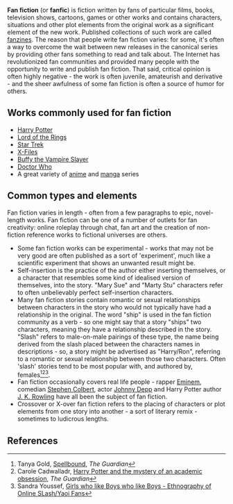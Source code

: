 {{subpages}}

'''Fan fiction''' (or '''fanfic''') is fiction written by fans of particular films, books, television shows, cartoons, games or other works and contains characters, situations and other plot elements from the original work as a significant element of the new work. Published collections of such work are called [[fanzine]]s. The reason that people write fan fiction varies: for some, it's often a way to overcome the wait between new releases in the canonical series by providing other fans something to read and talk about. The Internet has revolutionized fan communities and provided many people with the opportunity to write and publish fan fiction. That said, critical opinion is often highly negative - the work is often juvenile, amateurish and derivative - and the sheer awfulness of some fan fiction is often a source of humor for others.

== Works commonly used for fan fiction ==
* [[Harry Potter]]
* [[Lord of the Rings]]
* [[Star Trek]]
* [[X-Files]]
* [[Buffy the Vampire Slayer]]
* [[Doctor Who]]
* A great variety of [[anime]] and [[manga]] series

== Common types and elements ==
Fan fiction varies in length - often from a few paragraphs to epic, novel-length works. Fan fiction can be one of a number of outlets for fan creativity: online roleplay through chat, fan art and the creation of non-fiction reference works to fictional universes are others.

* Some fan fiction works can be experimental - works that may not be very good are often published as a sort of 'experiment', much like a scientific experiment that shows an unwanted result might be.
* Self-insertion is the practice of the author either inserting themselves, or a character that resembles some kind of idealised version of themselves, into the story. "Mary Sue" and "Marty Stu" characters refer to often unbelievably perfect self-insertion characters.
* Many fan fiction stories contain romantic or sexual relationships between characters in the story who would not typically have had a relationship in the original. The word "ship" is used in the fan fiction community as a verb - so one might say that a story "ships" two characters, meaning they have a relationship described in the story. "Slash" refers to male-on-male pairings of these type, the name being derived from the slash placed between the characters names in descriptions - so, a story might be advertised as "Harry/Ron", referring to a romantic or sexual relationship between those two characters. Often 'slash' stories tend to be most popular with, and authored by, females<ref>Tanya Gold, [http://www.guardian.co.uk/books/2005/aug/02/harrypotter.jkjoannekathleenrowling Spellbound], ''The Guardian''</ref><ref>Carole Cadwalladr, [http://www.guardian.co.uk/books/2006/aug/06/harrypotter.booksforchildrenandteenagers Harry Potter and the mystery of an academic obsession], ''The Guardian''</ref><ref>Sandra Youssef, [http://yuuyami.com/luce/thesis.pdf Girls who like Boys who like Boys - Ethnography of Online SLash/Yaoi Fans]</ref>.
* Fan fiction occasionally covers real life people - rapper [[Eminem]], comedian [[Stephen Colbert]], actor [[Johnny Depp]] and Harry Potter author [[J. K. Rowling]] have all been the subject of fan fiction.
* Crossover or X-over fan fiction refers to the placing of characters or plot elements from one story into another - a sort of literary remix - sometimes to ludicrous lengths.

== References ==
<references />